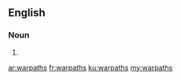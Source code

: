 ==English==

===Noun===
{{head|en|plural}}

# {{plural of|warpath|lang=en}}

[[ar:warpaths]]
[[fr:warpaths]]
[[ku:warpaths]]
[[my:warpaths]]